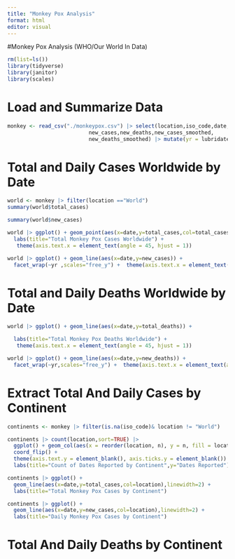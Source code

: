 ```yaml
---
title: "Monkey Pox Analysis"
format: html
editor: visual
---
```


#Monkey Pox Analysis (WHO/Our World In Data)

```r
rm(list=ls())
library(tidyverse)
library(janitor)
library(scales)
```

# Load and Summarize Data

```r
monkey <- read_csv("./monkeypox.csv") |> select(location,iso_code,date,total_cases,total_deaths,
                          new_cases,new_deaths,new_cases_smoothed,
                          new_deaths_smoothed) |> mutate(yr = lubridate::year(date))

```

# Total and Daily Cases Worldwide by Date

```r
world <- monkey |> filter(location =="World")
summary(world$total_cases)
```

```r
summary(world$new_cases)
```

```r
world |> ggplot() + geom_point(aes(x=date,y=total_cases,col=total_cases)) +
  labs(title="Total Monkey Pox Cases Worldwide") +
   theme(axis.text.x = element_text(angle = 45, hjust = 1))
```

```r
world |> ggplot() + geom_line(aes(x=date,y=new_cases)) +
  facet_wrap(~yr ,scales="free_y") +  theme(axis.text.x = element_text(angle = 45, hjust = 1))
```

# Total and Daily Deaths Worldwide by Date

```r
world |> ggplot() + geom_line(aes(x=date,y=total_deaths)) +

  labs(title="Total Monkey Pox Deaths Worldwide") +
   theme(axis.text.x = element_text(angle = 45, hjust = 1))

```

```r
world |> ggplot() + geom_line(aes(x=date,y=new_deaths)) +
  facet_wrap(~yr,scales="free_y") +  theme(axis.text.x = element_text(angle = 45, hjust = 1))

```

# Extract Total And Daily Cases by Continent

```r
continents <- monkey |> filter(is.na(iso_code)& location != "World")
```
```r
continents |> count(location,sort=TRUE) |>
  ggplot() + geom_col(aes(x = reorder(location, n), y = n, fill = location)) + 
  coord_flip() + 
  theme(axis.text.y = element_blank(), axis.ticks.y = element_blank()) +
  labs(title="Count of Dates Reported by Continent",y="Dates Reported")
```
```r
continents |> ggplot() + 
  geom_line(aes(x=date,y=total_cases,col=location),linewidth=2) +
  labs(title="Total Monkey Pox Cases by Continent")
```
```r
continents |> ggplot() + 
  geom_line(aes(x=date,y=new_cases,col=location),linewidth=2) +
  labs(title="Daily Monkey Pox Cases by Continent")
```

# Total And Daily Deaths by Continent